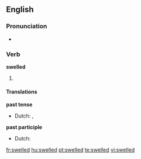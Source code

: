 ==English==

===Pronunciation===
* {{IPA|/'swɛld/}}

===Verb===
'''swelled'''

# {{past of| to [[swell]]}}

====Translations====
'''past tense'''
* Dutch: {{t+|nl|zwol}}, {{t-|nl|zwollen}}
'''past participle'''
* Dutch: {{t-|nl|gezwollen}}

[[fr:swelled]]
[[hu:swelled]]
[[pt:swelled]]
[[te:swelled]]
[[vi:swelled]]